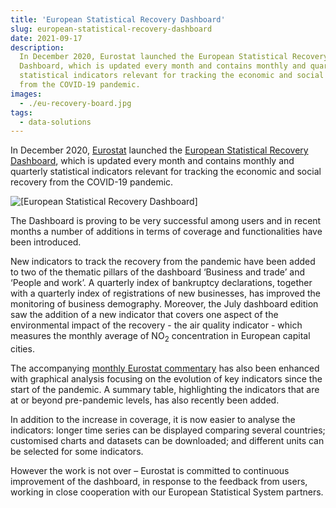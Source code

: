 ```yaml
---
title: 'European Statistical Recovery Dashboard'
slug: european-statistical-recovery-dashboard
date: 2021-09-17
description:
  In December 2020, Eurostat launched the European Statistical Recovery
  Dashboard, which is updated every month and contains monthly and quarterly
  statistical indicators relevant for tracking the economic and social recovery
  from the COVID-19 pandemic.
images:
  - ./eu-recovery-board.jpg
tags:
  - data-solutions
---
```



In December 2020, [Eurostat](https://ec.europa.eu/eurostat) launched the
[European Statistical Recovery Dashboard](https://ec.europa.eu/eurostat/cache/recovery-dashboard/),
which is updated every month and contains monthly and quarterly statistical
indicators relevant for tracking the economic and social recovery from the
COVID-19 pandemic.

<Box mb={3}>
  <Img
    fluid={props.images[0]}
    title="[European Statistical Recovery Dashboard]"
    alt="[European Statistical Recovery Dashboard]"
  />
</Box>

The Dashboard is proving to be very successful among users and in recent months
a number of additions in terms of coverage and functionalities have been
introduced.

New indicators to track the recovery from the pandemic have been added to two of
the thematic pillars of the dashboard ‘Business and trade’ and ‘People and
work’. A quarterly index of bankruptcy declarations, together with a quarterly
index of registrations of new businesses, has improved the monitoring of
business demography. Moreover, the July dashboard edition saw the addition of a
new indicator that covers one aspect of the environmental impact of the
recovery - the air quality indicator - which measures the monthly average of
NO<sub>2</sub> concentration in European capital cities.

The accompanying
[monthly Eurostat commentary](./recovery-dashboard-commentary-with-charts-sep-2021-final.pdf)
has also been enhanced with graphical analysis focusing on the evolution of key
indicators since the start of the pandemic. A summary table, highlighting the
indicators that are at or beyond pre-pandemic levels, has also recently been
added.

In addition to the increase in coverage, it is now easier to analyse the
indicators: longer time series can be displayed comparing several countries;
customised charts and datasets can be downloaded; and different units can be
selected for some indicators.

However the work is not over – Eurostat is committed to continuous improvement
of the dashboard, in response to the feedback from users, working in close
cooperation with our European Statistical System partners.
